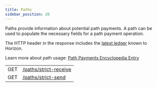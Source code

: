 ```yaml
---
title: Paths
sidebar_position: 20
---
```



Paths provide information about potential path payments. A path can be used to populate the necessary fields for a path payment operation.

The HTTP header in the response includes the [latest ledger](../../structure/consistency.mdx) known to Horizon.

Learn more about path usage: [Path Payments Encyclopedia Entry](../../../../../../build/guides/transactions/path-payments.mdx)

<EndpointsTable title="Endpoints">

|  |  |
| --- | --- |
| GET | [/paths/strict-receive](../../list-strict-receive-payment-paths.api.mdx) |
| GET | [/paths/strict-send](../../list-strict-send-payment-paths.api.mdx) |

</EndpointsTable>
